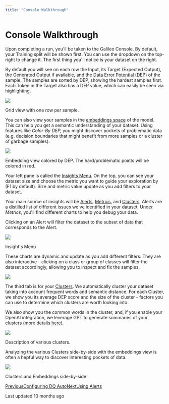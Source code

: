 ```yaml
---
title: "Console Walkthrough"
---
```


# Console Walkthrough

Upon completing a run, you'll be taken to the Galileo Console. By default, your Training split will be shown first. You can use the dropdown on the top-right to change it. The first thing you'll notice is your dataset on the right.

By default you will see on each row the Input, its Target (Expected Output), the Generated Output if available, and the [Data Error Potential (DEP)](/galileo/gen-ai-studio-products/ml-research-algorithms/galileo-data-error-potential-dep) of the sample. The samples are sorted by DEP, showing the hardest samples first. Each Token in the Target also has a DEP value, which can easily be seen via highlighting.

![](https://docs.rungalileo.io/~gitbook/image?url=https%3A%2F%2F1924900477-files.gitbook.io%2F%7E%2Ffiles%2Fv0%2Fb%2Fgitbook-x-prod.appspot.com%2Fo%2Fspaces%252F4jVWiQpRqmi04OnqZmn2%252Fuploads%252Fs7i8u390DixsSvCIVRqI%252Fimage.png%3Falt%3Dmedia%26token%3D9f919b5e-d658-4646-8ba6-409409ba1d3e&width=768&dpr=4&quality=100&sign=dd0c76cd&sv=1)

Grid view with one row per sample.

You can also view your samples in the [embeddings space](/galileo/how-to-and-faq/galileo-product-features/embeddings-view) of the model. This can help you get a semantic understanding of your dataset. Using features like _Color-By DEP,_ you might discover pockets of problematic data (e.g. decision boundaries that might benefit from more samples or a cluster of garbage samples).

![](https://docs.rungalileo.io/~gitbook/image?url=https%3A%2F%2F1924900477-files.gitbook.io%2F%7E%2Ffiles%2Fv0%2Fb%2Fgitbook-x-prod.appspot.com%2Fo%2Fspaces%252F4jVWiQpRqmi04OnqZmn2%252Fuploads%252FImrf13PkHEltowF7RMpF%252FScreenshot%25202023-10-11%2520at%252010.19.24%2520PM.png%3Falt%3Dmedia%26token%3D76508ee1-655e-4c10-8758-4c0a8ac48d7b&width=768&dpr=4&quality=100&sign=63dfa871&sv=1)

Embedding view colored by DEP. The hard/problematic points will be colored in red.

Your left pane is called the [Insights Menu](/galileo/how-to-and-faq/galileo-product-features/insights-panel). On the top, you can see your dataset size and choose the metric you want to guide your exploration by (F1 by default). Size and metric value update as you add filters to your dataset.

Your main source of insights will be [Alerts](/galileo/how-to-and-faq/galileo-product-features/xray-insights), [Metrics](/galileo/how-to-and-faq/galileo-product-features/insights-panel), and [Clusters](/galileo/how-to-and-faq/galileo-product-features/clusters). Alerts are a distilled list of different issues we've identified in your dataset. Under _Metrics_, you'll find different charts to help you debug your data.

Clicking on an Alert will filter the dataset to the subset of data that corresponds to the Alert.

![](https://docs.rungalileo.io/~gitbook/image?url=https%3A%2F%2F1924900477-files.gitbook.io%2F%7E%2Ffiles%2Fv0%2Fb%2Fgitbook-x-prod.appspot.com%2Fo%2Fspaces%252F4jVWiQpRqmi04OnqZmn2%252Fuploads%252Fd8B1bG5qmvt2Nprep1WS%252Fimage.png%3Falt%3Dmedia%26token%3D94af88ba-8704-417f-8993-ee469683b605&width=768&dpr=4&quality=100&sign=b1a1358b&sv=1)

Insight's Menu

These charts are dynamic and update as you add different filters. They are also interactive - clicking on a class or group of classes will filter the dataset accordingly, allowing you to inspect and fix the samples.

![](https://docs.rungalileo.io/~gitbook/image?url=https%3A%2F%2F1924900477-files.gitbook.io%2F%7E%2Ffiles%2Fv0%2Fb%2Fgitbook-x-prod.appspot.com%2Fo%2Fspaces%252F4jVWiQpRqmi04OnqZmn2%252Fuploads%252FlbGhbeTPuir5vfL5v4fw%252Fimage.png%3Falt%3Dmedia%26token%3De3eba44d-4841-478e-928b-e48e43cd114f&width=768&dpr=4&quality=100&sign=b476ab05&sv=1)

The third tab is for your [Clusters](/galileo/how-to-and-faq/galileo-product-features/clusters). We automatically cluster your dataset taking into account frequent words and semantic distance. For each Cluster, we show you its average DEP score and the size of the cluster - factors you can use to determine which clusters are worth looking into.

We also show you the common words in the cluster, and, if you enable your OpenAI integration, we leverage GPT to generate summaries of your clusters (more details [here](/galileo/how-to-and-faq/galileo-product-features/clusters)).

![](https://docs.rungalileo.io/~gitbook/image?url=https%3A%2F%2F1924900477-files.gitbook.io%2F%7E%2Ffiles%2Fv0%2Fb%2Fgitbook-x-prod.appspot.com%2Fo%2Fspaces%252F4jVWiQpRqmi04OnqZmn2%252Fuploads%252Fervkk1dkqw1wVlcrjZuU%252Fimage.png%3Falt%3Dmedia%26token%3Db4c2795a-c5e1-4adc-bffe-22fe1559a9d8&width=768&dpr=4&quality=100&sign=5066c801&sv=1)

Description of various clusters.

Analyzing the various Clusters side-by-side with the embeddings view is often a hepful way to discover interesting pockets of data.

![](https://docs.rungalileo.io/~gitbook/image?url=https%3A%2F%2F1924900477-files.gitbook.io%2F%7E%2Ffiles%2Fv0%2Fb%2Fgitbook-x-prod.appspot.com%2Fo%2Fspaces%252F4jVWiQpRqmi04OnqZmn2%252Fuploads%252FtSSp5sAlTBmQPtd2x92J%252FScreenshot%25202023-10-11%2520at%252010.24.40%2520PM.png%3Falt%3Dmedia%26token%3D751c96bc-ce42-45b9-8843-fe05c50d04cd&width=768&dpr=4&quality=100&sign=cac72eec&sv=1)

Clusters and Embeddings side-by-side.

[PreviousConfiguring DQ Auto](/galileo/gen-ai-studio-products/galileo-llm-fine-tune/getting-started/dq.auto)[NextUsing Alerts](/galileo/gen-ai-studio-products/galileo-llm-fine-tune/using-alerts)

Last updated 10 months ago